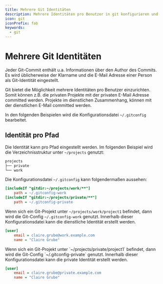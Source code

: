 ```yaml
---
title: Mehrere Git Identitäten
description: Mehrere Identitäten pro Benutzer in git konfigurieren und nutzen.
icon: git
iconPrefix: fab
keywords:
  - git
---
```


# Mehrere Git Identitäten

Jeder Git-Commit enthält u.a. Informationen über den Author des Commits.
Es wird üblicherweise der Klarname und die E-Mail Adresse einer Person als Git-Identität eingestellt.

Git bietet die Möglichkeit mehrere Identitäten pro Benutzer einzurichten.
Somit können z.B. die privaten Projekte mit der privaten E-Mail Adresse committed werden.
Projekte im dienstlichen Zusammenhang, können mit der dienstlichen E-Mail committed werden.

In den folgenden Beispielen wird die Konfigurationsdatei `~/.gitconfig` bearbeitet.

## Identität pro Pfad

Die Identität kann pro Pfad eingestellt werden.
Im folgenden Beispiel wird die Verzeichnisstruktur unter `~/projects` genutzt:

```txt variant=file
projects
├── private
└── work
```

Die Konfigurationsdatei `~/.gitconfig` kann folgendermaßen aussehen:

```ini variant='file' filePath='~/.gitconfig' id='gitconfig'
[includeIf "gitdir:~/projects/work/**"]
    path = ~/.gitconfig-work
[includeIf "gitdir:~/projects/private/**"]
    path = ~/.gitconfig-private
```

<Tabs id="projects">
  <TabItem title="Projekt unter <code>~/projects/work</code>">

Wenn sich ein Git-Projekt unter `~/projects/work/project1` befindet, dann wird die Git-Config `~/.gitconfig-work` genutzt.
Innerhalb dieser Konfigurationsdatei kann die dienstliche Identität erstellt werden.

```ini variant='file' filePath='~/.gitconfig-work' id='gitconfig-work'
[user]
    email = claire.grube@work.example.com
    name = "Claire Grube"
```

  </TabItem>
  <TabItem title="Projekt unter <code>~/projects/private</code>">
Wenn sich ein Git-Projekt unter `~/projects/private/project1` befindet, dann wird die Git-Config `~/.gitconfig-private` genutzt.
Innerhalb dieser Konfigurationsdatei kann die private Identität erstellt werden.

```ini variant='file' filePath='~/.gitconfig-private' id='gitconfig-private'
[user]
    email = claire.grube@private.example.com
    name = "Claire Grube"
```

  </TabItem>
</Tabs>

